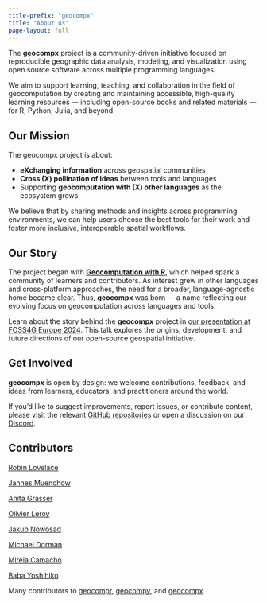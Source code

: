 ```yaml
---
title-prefix: "geocompx"
title: "About us"
page-layout: full
---
```


The **geocompx** project is a community-driven initiative focused on reproducible geographic data analysis, modeling, and visualization using open source software across multiple programming languages.

We aim to support learning, teaching, and collaboration in the field of geocomputation by creating and maintaining accessible, high-quality learning resources --- including open-source books and related materials --- for R, Python, Julia, and beyond.

## Our Mission

The geocompx project is about:

- **eXchanging information** across geospatial communities  
- **Cross (X) pollination of ideas** between tools and languages  
- Supporting **geocomputation with (X) other languages** as the ecosystem grows

We believe that by sharing methods and insights across programming environments, we can help users choose the best tools for their work and foster more inclusive, interoperable spatial workflows.

## Our Story

The project began with [**Geocomputation with R**](https://r.geocompx.org/), which helped spark a community of learners and contributors. 
As interest grew in other languages and cross-platform approaches, the need for a broader, language-agnostic home became clear.
Thus, **geocompx** was born --- a name reflecting our evolving focus on geocomputation across languages and tools.

Learn about the story behind the **geocomp*x*** project in [our presentation at FOSS4G Europe 2024](https://jakubnowosad.com/foss4ge2024/#/title-slide).
This talk explores the origins, development, and future directions of our open-source geospatial initiative. 

## Get Involved

**geocomp*x*** is open by design: we welcome contributions, feedback, and ideas from learners, educators, and practitioners around the world.

If you'd like to suggest improvements, report issues, or contribute content, please visit the relevant [GitHub repositories](https://github.com/geocompx) or open a discussion on our [Discord](https://discord.gg/PMztXYgNxp).

## Contributors

::: {.grid}

::: {.g-col-12 .g-col-md-6}
[Robin Lovelace](https://www.robinlovelace.net/)

[Jannes Muenchow](https://github.com/jannes-m)

[Anita Grasser](https://anitagraser.com/)

[Olivier Leroy](https://www.branchtwigleaf.com/)

:::

::: {.g-col-12 .g-col-md-6}
[Jakub Nowosad](https://jakubnowosad.com/)<link href="https://fosstodon.org/@nowosad" rel="me" />

[Michael Dorman](https://geobgu.xyz/)

[Mireia Camacho](https://github.com/DataMirai)

[Baba Yoshihiko](https://github.com/babayoshihiko)
:::

:::

Many contributors to [geocompr](https://github.com/geocompx/geocompr/graphs/contributors), [geocompy](https://github.com/geocompx/geocompy/graphs/contributors), and [geocompx](https://github.com/geocompx/geocompx.org/graphs/contributors)


